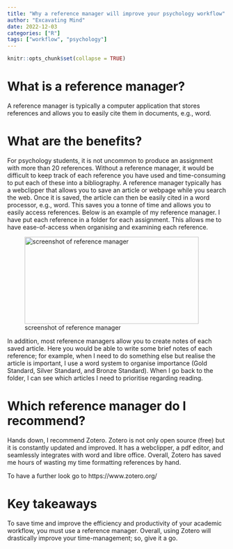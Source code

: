 ```yaml
---
title: "Why a reference manager will improve your psychology workflow"
author: "Excavating Mind"
date: 2022-12-03
categories: ["R"]
tags: ["workflow", "psychology"]
---
```


```r
knitr::opts_chunk$set(collapse = TRUE)
```

# What is a reference manager?

A reference manager is typically a computer application that stores references and allows you to easily cite them in documents, e.g., word. 

# What are the benefits?

For psychology students, it is not uncommon to produce an assignment with more than 20 references. Without a reference manager, it would be difficult to keep track of each reference you have used and time-consuming to put each of these into a bibliography. A reference manager typically has a webclipper that allows you to save an article or webpage while you search the web. Once it is saved, the article can then be easily cited in a word processor, e.g., word. This saves you a tonne of time and allows you to easily access references. Below is an example of my reference manager. I have put each reference in a folder for each assignment. This allows me to have ease-of-access when organising and examining each reference. 

![screenshot of reference manager](/post/reference_manager/refmanager_files/Screenshot (119).png){width=400px height=200px}

In addition, most reference managers allow you to create notes of each saved article. Here you would be able to write some brief notes of each reference; for example, when I need to do something else but realise the article is important, I use a word system to organise importance (Gold Standard, Silver Standard, and Bronze Standard). When I go back to the folder, I can see which articles I need to prioritise regarding reading.

# Which reference manager do I recommend?

Hands down, I recommend Zotero. Zotero is not only open source (free) but it is constantly updated and improved. It has a webclipper, a pdf editor, and seamlessly integrates with word and libre office. Overall, Zotero has saved me hours of wasting my time formatting references by hand. 

To have a further look go to https://www.zotero.org/

# Key takeaways

To save time and improve the efficiency and productivity of your academic workflow, you must use a reference manager. Overall, using Zotero will drastically improve your time-management; so, give it a go.